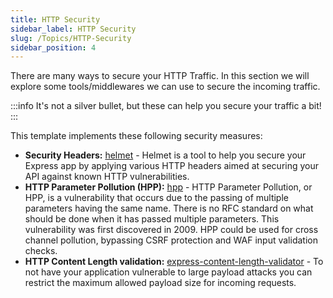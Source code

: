 ```yaml
---
title: HTTP Security
sidebar_label: HTTP Security
slug: /Topics/HTTP-Security
sidebar_position: 4
---
```


There are many ways to secure your HTTP Traffic. In this section we will explore some tools/middlewares we can use to secure the incoming traffic.

:::info
It's not a silver bullet, but these can help you secure your traffic a bit!
:::

This template implements these following security measures:

* **Security Headers:** [helmet](https://www.npmjs.com/package/helmet) - Helmet is a tool to help you secure your Express app by applying various HTTP headers aimed at securing your API against known HTTP vulnerabilities.
* **HTTP Parameter Pollution (HPP):** [hpp](https://www.npmjs.com/package/hpp) - HTTP Parameter Pollution, or HPP, is a vulnerability that occurs due to the passing of multiple parameters having the same name. There is no RFC standard on what should be done when it has passed multiple parameters. This vulnerability was first discovered in 2009. HPP could be used for cross channel pollution, bypassing CSRF protection and WAF input validation checks.
* **HTTP Content Length validation:** [express-content-length-validator](https://www.npmjs.com/package/express-content-length-validator) - To not have your application vulnerable to large payload attacks you can restrict the maximum allowed payload size for incoming requests.
